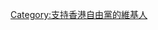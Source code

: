{{Userbox
  |border-c = blue
  |border-s = 1
  |id-c    = #DDEEFF
  |id-s    = 12
  |id-fc   = #DDEEFF
  |info-c   = blue
  |info-s   = 9
  |info-fc = black
  |id    =
  |info     = '''這個用戶支持[[自由黨 (香港)|<font color="#00ccff">香港自由黨</font>]]'''

}}

[[Category:支持香港自由黨的維基人]]